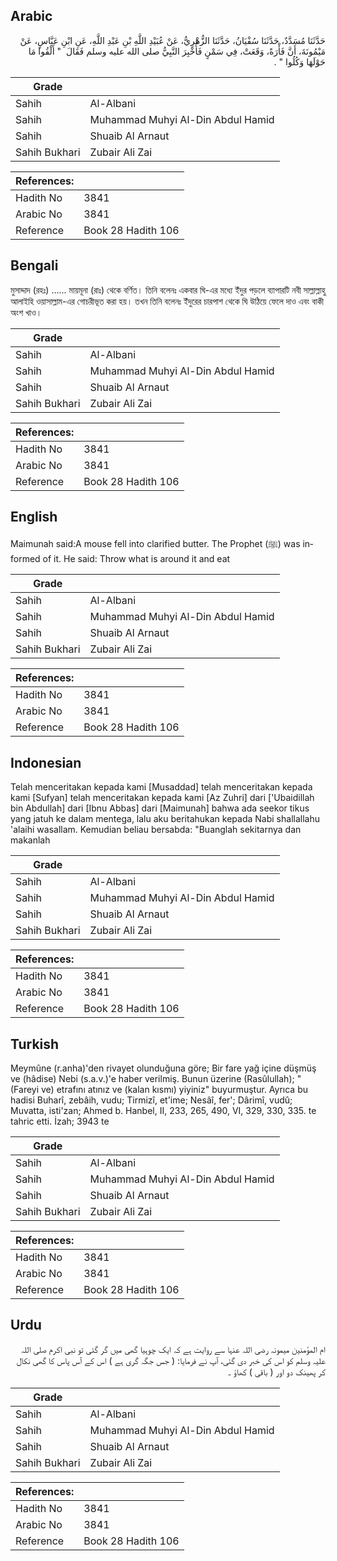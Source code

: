 ## Arabic


<div dir="rtl" lang="ar" style={{fontSize:'larger',backgroundColor:'#f8f9fa',padding:20}}>
حَدَّثَنَا مُسَدَّدٌ، حَدَّثَنَا سُفْيَانُ، حَدَّثَنَا الزُّهْرِيُّ، عَنْ عُبَيْدِ اللَّهِ بْنِ عَبْدِ اللَّهِ، عَنِ ابْنِ عَبَّاسٍ، عَنْ مَيْمُونَةَ، أَنَّ فَأْرَةً، وَقَعَتْ، فِي سَمْنٍ فَأُخْبِرَ النَّبِيُّ صلى الله عليه وسلم فَقَالَ ‏ "‏ أَلْقُوا مَا حَوْلَهَا وَكُلُوا ‏"‏ ‏.‏
</div>
<div style={{backgroundColor:'#f8f9fa',padding:20, marginBottom: 10}}><table> <thead> <tr> <th>Grade</th> <th></th> </tr> </thead> <tbody> <tr><td>Sahih</td><td>Al-Albani</td></tr><tr><td>Sahih</td><td>Muhammad Muhyi Al-Din Abdul Hamid</td></tr><tr><td>Sahih</td><td>Shuaib Al Arnaut</td></tr><tr><td>Sahih Bukhari</td><td>Zubair Ali Zai</td></tr></tbody></table><table> <thead> <tr> <th>References:</th> <th></th> </tr> </thead> <tbody><tr><td>Hadith No</td><td>3841</td></tr><tr><td>Arabic No</td><td>3841</td></tr><tr><td>Reference</td><td>Book 28 Hadith 106</td></tr></tbody></table></div>

## Bengali


<div dir="ltr" lang="bn" style={{fontSize:'larger',backgroundColor:'#f8f9fa',padding:20}}>
মুসাদ্দাদ (রহঃ) ...... মায়মূনা (রাঃ) থেকে বর্ণিত। তিনি বলেনঃ একবার ঘি-এর মধ্যে ইঁদুর পড়লে ব্যাপারটি নবী সাল্লাল্লাহু আলাইহি ওয়াসাল্লাম-এর গোচরীভূত করা হয়। তখন তিনি বলেনঃ ইঁদুরের চারপাশ থেকে ঘি উঠিয়ে ফেলে দাও এবং বাকী অংশ খাও।
</div>
<div style={{backgroundColor:'#f8f9fa',padding:20, marginBottom: 10}}><table> <thead> <tr> <th>Grade</th> <th></th> </tr> </thead> <tbody> <tr><td>Sahih</td><td>Al-Albani</td></tr><tr><td>Sahih</td><td>Muhammad Muhyi Al-Din Abdul Hamid</td></tr><tr><td>Sahih</td><td>Shuaib Al Arnaut</td></tr><tr><td>Sahih Bukhari</td><td>Zubair Ali Zai</td></tr></tbody></table><table> <thead> <tr> <th>References:</th> <th></th> </tr> </thead> <tbody><tr><td>Hadith No</td><td>3841</td></tr><tr><td>Arabic No</td><td>3841</td></tr><tr><td>Reference</td><td>Book 28 Hadith 106</td></tr></tbody></table></div>

## English


<div dir="ltr" lang="en" style={{fontSize:'larger',backgroundColor:'#f8f9fa',padding:20}}>
Maimunah said:A mouse fell into clarified butter. The Prophet (ﷺ) was informed of it. He said: Throw what is around it and eat
</div>
<div style={{backgroundColor:'#f8f9fa',padding:20, marginBottom: 10}}><table> <thead> <tr> <th>Grade</th> <th></th> </tr> </thead> <tbody> <tr><td>Sahih</td><td>Al-Albani</td></tr><tr><td>Sahih</td><td>Muhammad Muhyi Al-Din Abdul Hamid</td></tr><tr><td>Sahih</td><td>Shuaib Al Arnaut</td></tr><tr><td>Sahih Bukhari</td><td>Zubair Ali Zai</td></tr></tbody></table><table> <thead> <tr> <th>References:</th> <th></th> </tr> </thead> <tbody><tr><td>Hadith No</td><td>3841</td></tr><tr><td>Arabic No</td><td>3841</td></tr><tr><td>Reference</td><td>Book 28 Hadith 106</td></tr></tbody></table></div>

## Indonesian


<div dir="ltr" lang="id" style={{fontSize:'larger',backgroundColor:'#f8f9fa',padding:20}}>
Telah menceritakan kepada kami [Musaddad] telah menceritakan kepada kami [Sufyan] telah menceritakan kepada kami [Az Zuhri] dari ['Ubaidillah bin Abdullah] dari [Ibnu Abbas] dari [Maimunah] bahwa ada seekor tikus yang jatuh ke dalam mentega, lalu aku beritahukan kepada Nabi shallallahu 'alaihi wasallam. Kemudian beliau bersabda: "Buanglah sekitarnya dan makanlah
</div>
<div style={{backgroundColor:'#f8f9fa',padding:20, marginBottom: 10}}><table> <thead> <tr> <th>Grade</th> <th></th> </tr> </thead> <tbody> <tr><td>Sahih</td><td>Al-Albani</td></tr><tr><td>Sahih</td><td>Muhammad Muhyi Al-Din Abdul Hamid</td></tr><tr><td>Sahih</td><td>Shuaib Al Arnaut</td></tr><tr><td>Sahih Bukhari</td><td>Zubair Ali Zai</td></tr></tbody></table><table> <thead> <tr> <th>References:</th> <th></th> </tr> </thead> <tbody><tr><td>Hadith No</td><td>3841</td></tr><tr><td>Arabic No</td><td>3841</td></tr><tr><td>Reference</td><td>Book 28 Hadith 106</td></tr></tbody></table></div>

## Turkish


<div dir="ltr" lang="tr" style={{fontSize:'larger',backgroundColor:'#f8f9fa',padding:20}}>
Meymûne (r.anha)'den rivayet olunduğuna göre; Bir fare yağ içine düşmüş ve (hâdise) Nebi (s.a.v.)'e haber verilmiş. Bunun üzerine (Rasûlullah); "(Fareyi ve) etrafını atınız ve (kalan kısmı) yiyiniz" buyurmuştur. Ayrıca bu hadisi Buharî, zebâih, vudu; Tirmizî, et'ime; Nesâî, fer'; Dârimî, vudû; Muvatta, isti'zan; Ahmed b. Hanbel, II, 233, 265, 490, VI, 329, 330, 335. te tahric etti. İzah; 3943 te
</div>
<div style={{backgroundColor:'#f8f9fa',padding:20, marginBottom: 10}}><table> <thead> <tr> <th>Grade</th> <th></th> </tr> </thead> <tbody> <tr><td>Sahih</td><td>Al-Albani</td></tr><tr><td>Sahih</td><td>Muhammad Muhyi Al-Din Abdul Hamid</td></tr><tr><td>Sahih</td><td>Shuaib Al Arnaut</td></tr><tr><td>Sahih Bukhari</td><td>Zubair Ali Zai</td></tr></tbody></table><table> <thead> <tr> <th>References:</th> <th></th> </tr> </thead> <tbody><tr><td>Hadith No</td><td>3841</td></tr><tr><td>Arabic No</td><td>3841</td></tr><tr><td>Reference</td><td>Book 28 Hadith 106</td></tr></tbody></table></div>

## Urdu


<div dir="rtl" lang="ur" style={{fontSize:'larger',backgroundColor:'#f8f9fa',padding:20}}>
ام المؤمنین میمونہ رضی اللہ عنہا سے روایت ہے کہ ایک چوہیا گھی میں گر گئی تو نبی اکرم صلی اللہ علیہ وسلم کو اس کی خبر دی گئی، آپ نے فرمایا: ( جس جگہ گری ہے ) اس کے آس پاس کا گھی نکال کر پھینک دو اور ( باقی ) کھاؤ ۔
</div>
<div style={{backgroundColor:'#f8f9fa',padding:20, marginBottom: 10}}><table> <thead> <tr> <th>Grade</th> <th></th> </tr> </thead> <tbody> <tr><td>Sahih</td><td>Al-Albani</td></tr><tr><td>Sahih</td><td>Muhammad Muhyi Al-Din Abdul Hamid</td></tr><tr><td>Sahih</td><td>Shuaib Al Arnaut</td></tr><tr><td>Sahih Bukhari</td><td>Zubair Ali Zai</td></tr></tbody></table><table> <thead> <tr> <th>References:</th> <th></th> </tr> </thead> <tbody><tr><td>Hadith No</td><td>3841</td></tr><tr><td>Arabic No</td><td>3841</td></tr><tr><td>Reference</td><td>Book 28 Hadith 106</td></tr></tbody></table></div>
